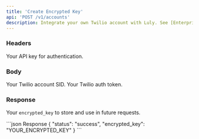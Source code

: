 ```yaml
---
title: 'Create Encrypted Key'
api: 'POST /v1/accounts'
description: Integrate your own Twilio account with Luly. See [Enterprise Twilio Integration](https://portal.luly.ai/) for more information.
---
```


### Headers

<ParamField header="authorization" type="string" required={true}>
  Your API key for authentication.
</ParamField>

### Body

<ParamField body="account_sid" type="string" required={true}>
    Your Twilio account SID.
</ParamField>

<ParamField body="auth_token" type="string" required={true}>
    Your Twilio auth token.
</ParamField>

### Response

Your ```encrypted_key``` to store and use in future requests.


<ResponseExample>
```json Response
{
    "status": "success",
    "encrypted_key": "YOUR_ENCRYPTED_KEY"
}
```
</ResponseExample>
